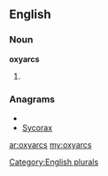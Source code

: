 ==English==

===Noun===
'''oxyarcs'''

# {{plural of|[[oxyarc]]}}

===Anagrams===
* {{alphagram|acorsxy}}
* [[Sycorax#English|Sycorax]]

[[Category:English plurals]]

[[ar:oxyarcs]]
[[my:oxyarcs]]